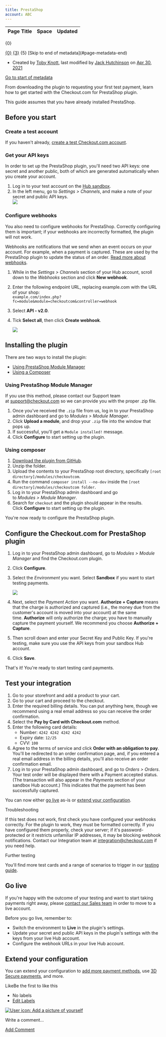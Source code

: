 ```yaml
---
title: PrestaShop
account: ABC
---
```


<table class="aui"> <thead> <tr class="header"> <th class="search-result-title">Page Title</th> <th class="search-result-space">Space</th> <th class="search-result-date">Updated</th> </tr> </thead> </table> <p class="search-result-count">{0}</p> <tr class="search-result"> <td class="search-result-title"><a href="{1}" class="content-type-{2}"><span>{0}</span></a></td> <td class="search-result-space"><a class="space" href="/display/{4}/" title="{3}">{3}</a></td> <td class="search-result-date"><span class="date" title="{6}">{5}</span></td> </tr> [Skip to end of metadata](#page-metadata-end)

*   Created by [Toby Knott](    /display/~toby.knott
    ), last modified by [Jack Hutchinson](    /display/~jack.hutchinson
    ) on [Apr 30, 2021](/pages/diffpagesbyversion.action?pageId=5931114&selectedPageVersions=13&selectedPageVersions=14 "Show changes")

[Go to start of metadata](#page-metadata-start)

From downloading the plugin to requesting your first test payment, learn how to get started with the Checkout.com for PrestaShop plugin.

This guide assumes that you have already installed PrestaShop.

Before you start
----------------

### Create a test account

If you haven't already, [create a test Checkout.com account](https://www.checkout.com/get-test-account).

### Get your API keys

In order to set up the PrestaShop plugin, you'll need two API keys: one secret and another public, both of which are generated automatically when you create your account.

1.  Log in to your test account on the [Hub sandbox](https://sandbox.checkout.com/).
2.  In the left menu, go to _Settings > Channels_, and make a note of your secret and public API keys.  
    ![](/download/attachments/8487181/channel_settings.png?version=1&modificationDate=1592390923646&api=v2)

### Configure webhooks

You also need to configure webhooks for PrestaShop. Correctly configuring them is important; if your webhooks are incorrectly formatted, the plugin will not work.

Webhooks are notifications that we send when an event occurs on your account. For example, when a payment is captured. These are used by the PrestaShop plugin to update the status of an order. [Read more about webhooks](/display/DOCS/Webhooks).

1.  While in the _Settings > Channels_ section of your Hub account, scroll down to the _Webhooks_ section and click **New webhook**.
2.  Enter the following endpoint URL, replacing example.com with the URL of your shop:  
    `example.com/index.php?fc=module&module=checkoutcom&controller=webhook`
3.  Select **API - v2.0**.
4.  Tick **Select all**, then click **Create webhook**.  
      
    ![](/download/attachments/5931114/configure_webhook.png?version=1&modificationDate=1587482960120&api=v2)  
    

Installing the plugin
---------------------

There are two ways to install the plugin:

*   [Using PrestaShop Module Manager](#PrestaShop-modulemanager)
*   [Using a Composer](#PrestaShop-composer)

### Using PrestaShop Module Manager 

If you use this method, please contact our Support team at [support@checkout.com](mailto:support@checkout.com) so we can provide you with the proper .zip file.

1.  Once you've received the `.zip` file from us, log in to your PrestaShop admin dashboard and go to _Modules > Module Manager_.
2.  Click **Upload a module**, and drop your `.zip` file into the window that pops up.
3.  If successful, you'll get a `Module installed!` message.
4.  Click **Configure** to start setting up the plugin.

### Using composer 

1.  [Download the plugin from GitHub](https://github.com/checkout/checkout-prestashop1.7-plugin).
2.  Unzip the folder.
3.  Upload the contents to your PrestaShop root directory, specifically `[root directory]/modules/checkoutcom`.
4.  Run the command `composer install --no-dev` inside the `[root directory]/modules/checkoutcom folder`.
5.  Log in to your PrestaShop admin dashboard and go to _Modules > Module Manager_.
6.  Search for `checkout` and the plugin should appear in the results. Click **Configure** to start setting up the plugin.

You're now ready to configure the PrestaShop plugin.

Configure the Checkout.com for PrestaShop plugin
------------------------------------------------

1.  Log in to your PrestaShop admin dashboard, go to _Modules > Module Manager_ and find the Checkout.com plugin.
2.  Click **Configure**.
3.  Select the _Environment_ you want. Select **Sandbox** if you want to start testing payments.  
      
    ![](/download/attachments/5931114/configure_checkout_plugin.png?version=1&modificationDate=1587483320743&api=v2)
4.  Next, select the _Payment Action_ you want. **Authorize + Capture** means that the charge is authorized and captured (i.e., the money due from the customer's account is moved into your account) at the same time. **Authorize** will only authorize the charge; you have to manually capture the payment yourself. We recommend you choose **Authorize + Capture**.
5.  Then scroll down and enter your Secret Key and Public Key. If you're testing, make sure you use the API keys from your sandbox Hub account.
6.  Click **Save**.

That's it! You're ready to start testing card payments.

Test your integration
---------------------

1.  Go to your storefront and add a product to your cart.
2.  Go to your cart and proceed to the checkout.
3.  Enter the required billing details. You can put anything here, though we recommend using a real email address so you can receive the order confirmation.
4.  Select the **Pay by Card with Checkout.com** method.
5.  Enter the following card details:  
    *   Number: `4242 4242 4242 4242`
    *   Expiry date: `12/25`
    *   CVV: `100`
6.  Agree to the terms of service and click **Order with an obligation to pay**. You'll be redirected to an order confirmation page, and, if you entered a real email address in the billing details, you'll also receive an order confirmation email.
7.  Log in to your PrestaShop admin dashboard, and go to _Orders > Orders_. Your test order will be displayed there with a Payment accepted status. (The transaction will also appear in the _Payments_ section of your sandbox Hub account.) This indicates that the payment has been successfully captured.

You can now either [go live](#PrestaShop-golive) as-is or [extend your configuration](/display/DOCS/Go+further+with+PrestaShop).

Troubleshooting

If this test does not work, first check you have configured your webhooks correctly. For the plugin to work, they must be formatted correctly. If you have configured them properly, check your server; if it's password-protected or it restricts unfamiliar IP addresses, it may be blocking webhook notifications. Contact our Integration team at [integration@checkout.com](mailto:integration@checkout.com) if you need help.

  

Further testing

You'll find more test cards and a range of scenarios to trigger in our [testing guide](/display/DOCS/Testing).

Go live 
--------

If you're happy with the outcome of your testing and want to start taking payments right away, please [contact our Sales team](https://checkout.com/contact-sales) in order to move to a live account.

Before you go live, remember to:

*   Switch the environment to **Live** in the plugin's settings.
*   Update your secret and public API keys in the plugin's settings with the keys from your live Hub account.
*   Configure the webhook URLs in your live Hub account.

Extend your configuration 
--------------------------

You can extend your configuration to [add more payment methods](/display/DOCS/Go+further+with+PrestaShop#GofurtherwithPrestaShop-paymen), use [3D Secure payments](/display/DOCS/Go+further+with+PrestaShop#GofurtherwithPrestaShop-3d), and more.

LikeBe the first to like this

*   No labels
*   [Edit Labels](# "Edit Labels (Type 'l')")

[![User icon: Add a picture of yourself](/s/en_GB/7901/abf7b35644d5a5d1d7e4b0969a83e8eb2b569fb5/_/images/icons/profilepics/add_profile_pic.svg)](/users/profile/editmyprofilepicture.action)

Write a comment…

[Add Comment](/display/DOCS/PrestaShop?showComments=true&showCommentArea=true#addcomment)